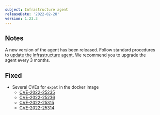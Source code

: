 ```yaml
---
subject: Infrastructure agent
releaseDate: '2022-02-28'
version: 1.23.3
---
```


## Notes
A new version of the agent has been released. Follow standard procedures to [update the Infrastructure agent](/docs/infrastructure/install-configure-manage-infrastructure/update-or-uninstall/update-infrastructure-agent).
We recommend you to upgrade the agent every 3 months.

## Fixed
- Several CVEs for `expat` in the docker image
  - [CVE-2022-25235](avd.aquasec.com/nvd/cve-2022-25235)
  - [CVE-2022-25236](avd.aquasec.com/nvd/cve-2022-25236)
  - [CVE-2022-25315](avd.aquasec.com/nvd/cve-2022-25315)
  - [CVE-2022-25314](avd.aquasec.com/nvd/cve-2022-25314)

